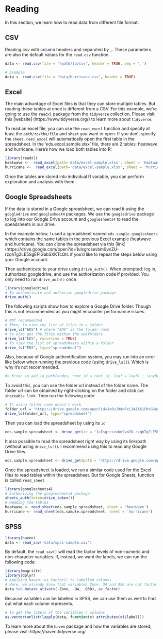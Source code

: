 # Reading {#reading}
In this section, we learn how to read data from different file format.

## CSV

Reading csv with column headers and separated by `,`. These parameters are also the default values for the `read.csv` function.

```r
data <- read.csv(file = '/path/to/csv', header = TRUE, sep = ',')
```

```r
# Example
data <- read.csv(file = 'data/hurricane.csv', header = TRUE)
```

## Excel

The main advantage of Excel files is that they can store multiple tables. But reading these tables at once is different from a CSV. For this example, we're going to use the `readxl` package from the `tidyverse` collection. Please visit this [website] (https://www.tidyverse.org/) to learn more about `tidyverse`.

To read an excel file, you can use the `read_excel` function and specify at least the `path/to/the/file` and `sheet` you want to open. If you don't specify the `sheet`, `read_excel` will automatically open the first table in the spreadsheet.
In the 'eds.excel.sample.xlsx' file, there are 2 tables: heatwave and hurricane. Here's how we load both tables into R:

```r
library(readxl)
heatwave <-  read_excel(path='data/excel-sample.xlsx', sheet = 'heatwave')
hurricane <-  read_excel(path='data/excel-sample.xlsx', sheet = 'hurricane')
```

Once the tables are stored into individual R variable, you can perform exploration and analysis with them.

## Google Spreadsheets

If the data is stored in a Google spreadsheet, we can read it using the `googledrive` and `googlesheet4` packages. We use the `googledrive` package to log into our Google Drive account and `googlesheets4` to read the speadsheets in our drive.

In the example below, I used a spreadsheet named `eds.sample.googlesheets` which contains the same tables in the previous Excel example (heatwave and hurricane). You can clone the spreadsheet via this [link] (https://drive.google.com/open?id=1uIsgrcsevbm9voZU-rzqhTg2LE5SgEPlGabSXKTcQtc if you'd like to repeat the steps below using your Google account.

Then authenticate to your drive using `drive_auth()`. When prompted: log in, authorized googledrive, and use the authorization code if  provided. You only need to run `drive_auth()` once.

```r
library(googledrive)
# To authenticate and authorize googledrive package
drive_auth()
```

The following scripts show how to explore a Google Drive folder. Though this is not recommended as you might encounter performance issues. 

```r
# NOT recommended
# Then, to view the list of files in a folder
drive_ls("EDS") # where "EDS" is the folder name
# To also get the files within the subfolders
drive_ls("EDS", recursive = TRUE)
# To view the list of spreadsheets within a folder
drive_ls("EDS", type="spreadsheet")
```

Also, because of Google authentification system, you may run into an error like below when running the previous code (using `drive_ls()`). Which is why it's not recommended.

```r
#> Error in add_id_path(nodes, root_id = root_id, leaf = leaf) : !anyDuplicated(nodes$id) is not TRUE
```

To avoid this, you can use the folder url instead of the folder name. The folder url can be obtained by right-clicking on the folder and click `Get shareable link`. Then run the following code:

```r
# If using folder name doesn't work
folder_url = 'https://drive.google.com/open?id=1e0uJ9dwFcL34JA61F0tGSoaiMZ_xio_4'
drive_ls(folder_url, type="spreadsheet")
```

Then you can load the spreadsheet by using its `id`

```r
eds.sample.spreadsheet <- drive_get(id = '1uIsgrcsevbm9voZU-rzqhTg2LE5SgEPlGabSXKTcQtc')
```

It also possible to read the spreadsheet right way by using its link/path (without using `drive_ls()`). I recommend using this to read any Google Drive files.

```r
eds.sample.spreadsheet <- drive_get(path = 'https://drive.google.com/open?id=1uIsgrcsevbm9voZU-rzqhTg2LE5SgEPlGabSXKTcQtc')
```

Once the spreadsheet is loaded, we run a similar code used for the Excel files to read tables within the spreadsheet. But for Google Sheets, function is called `read_sheet`

```r
library(googlesheets4)
# Authorizing the googlesheets4 package
sheets_auth(token=drive_token())
# Reading the tables
heatwave <- read_sheet(eds.sample.spreadsheet, sheet = 'heatwave')
hurricane <- read_sheet(eds.sample.spreadsheet, sheet = 'hurricane')
```

## SPSS

```r
library(haven)
data <- read_sav('data/spss-sample.sav')
```

By default, the `read_sav()` will read the factor levels of non-numeric and non-character variables. If, instead, we want the labels, we can run the following code:

```r
library(magrittr)
library(dplyr)
# Applying haven::as_factor() to labelled columns
# Here, we already know that variables Zone, Q4 and Q50 are not factor variables.
data %>% mutate_at(vars(-Zone, -Q4, -Q50), as_factor)
```

Because variables can be labelled in SPSS, we can use them as well to find out what each column represents.

```r
# To get the labels of the variables / columns
as.vector(unlist(lapply(data, function(x) attributes(x)$label)))
```

To learn more about the `haven` package and how the variables are stored, please visit: https://haven.tidyverse.org/


